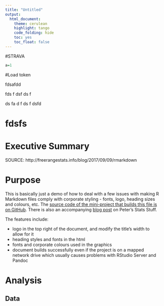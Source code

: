 ```yaml
---
title: "Untitled"
output:
  html_document:
    theme: cerulean
    highlight: tango
    code_folding: hide
    toc: yes
    toc_float: false
---
```




#STRAVA

```r
a=1
```

#Load token

fdsafdd

fds
f
dsf
ds
f

ds
fa
d
f
ds
f
dsfd

# fdsfs

# Executive Summary

SOURCE: http://freerangestats.info/blog/2017/09/09/rmarkdown

# Purpose

This is basically just a demo of how to deal with a few issues with making R Markdown files comply with corporate styling - fonts, logo, heading sizes and colours, etc.  The [source code of the mini-project that builds this file is on GitHub](https://github.com/ellisp/rmarkdown-corporate-eg).  There is also an accompanying [blog post](http://ellisp.github.io/blog/2017/09/09/rmarkdown) on Peter's Stats Stuff.

The features include:

* logo in the top right of the document, and modify the title's width to allow for it
* heading styles and fonts in the html
* fonts and corporate colours used in the graphics
* document builds successfully even if the project is on a mapped network drive which usually causes problems with RStudio Server and Pandoc

# Analysis

## Data

